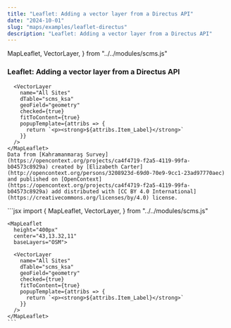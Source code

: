 ```yaml
---
title: "Leaflet: Adding a vector layer from a Directus API"
date: "2024-10-01"
slug: "maps/examples/leaflet-directus"
description: "Leaflet: Adding a vector layer from a Directus API"
---
```


  MapLeaflet,
  VectorLayer,
} from "../../modules/scms.js"


### Leaflet: Adding a vector layer from a Directus API

<div className="row mt-3 mb-5 border-top border-bottom py-3">
  <div className="col-6">
    <MapLeaflet
      height="400px"
      center="43,13.32,11"
      baseLayers="OSM">

      <VectorLayer
        name="All Sites"
        dTable="scms_ksa"
        geoField="geometry"
        checked={true}
        fitToContent={true}
        popupTemplate={attribs => {
          return `<p><strong>${attribs.Item_Label}</strong>`
        }}
      />
    </MapLeaflet>
    Data from [Kahramanmaraş Survey](https://opencontext.org/projects/ca4f4719-f2a5-4119-99fa-b04573c8929a) created by [Elizabeth Carter](http://opencontext.org/persons/3208923d-69d0-70e9-9cc1-23ad97770aec) and published on [OpenContext](https://opencontext.org/projects/ca4f4719-f2a5-4119-99fa-b04573c8929a) add distributed with [CC BY 4.0 International](https://creativecommons.org/licenses/by/4.0) license.
  </div>
  <div className="col-6">
    ```jsx
    import {
      MapLeaflet,
      VectorLayer,
    } from "../../modules/scms.js"

    <MapLeaflet
      height="400px"
      center="43,13.32,11"
      baseLayers="OSM">

      <VectorLayer
        name="All Sites"
        dTable="scms_ksa"
        geoField="geometry"
        checked={true}
        fitToContent={true}
        popupTemplate={attribs => {
          return `<p><strong>${attribs.Item_Label}</strong>`
        }}
      />
    </MapLeaflet>
    ```
  </div>
</div>